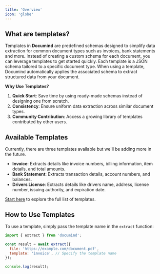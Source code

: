 ```yaml
---
title: 'Overview'
icon: 'globe'
---
```


## What are templates?

Templates in **Documind** are predefined schemas designed to simplify data extraction for common document types such as invoices, bank statements and more. Instead of creating a custom schema for each document, you can leverage templates to get started quickly.
Each template is a JSON schema tailored to a specific document type. When using a template, Documind automatically applies the associated schema to extract structured data from your document.

**Why Use Templates?**

1. **Quick Start**: Save time by using ready-made schemas instead of designing one from scratch.
2. **Consistency**: Ensure uniform data extraction across similar document types.
3. **Community Contribution**: Access a growing library of templates contributed by other users.

## Available Templates

Currently, there are three templates available but we'll be adding more in the future.

- **Invoice**: Extracts details like invoice numbers, billing information, item details, and total amounts.
- **Bank Statement**: Extracts transaction details, account numbers, and balances.
- **Drivers License**: Extracts details like drivers name, address, license number, issuing authority, and expiration date.

[Start here](templates/explore/bank-statements) to explore the full list of templates.


## How to Use Templates

To use a template, simply pass the template name in the `extract` function:

```javascript
import { extract } from 'documind';

const result = await extract({
  file: 'https://example.com/document.pdf',
  template: 'invoice', // Specify the template name
});

console.log(result);
```